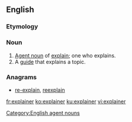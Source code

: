 ==English==

===Etymology===
{{suffix|explain|er|lang=en}}

===Noun===
{{en-noun}}

# [[agent noun|Agent noun]] of [[explain]]; one who explains.
# A [[guide]] that explains a topic.
#: {{ux|en|Confused by the Olympics? Here's an '''explainer'''.}}

===Anagrams===
* [[re-explain#English|re-explain]], [[reexplain#English|reexplain]]

[[Category:English agent nouns]]

[[fr:explainer]]
[[ko:explainer]]
[[ku:explainer]]
[[vi:explainer]]